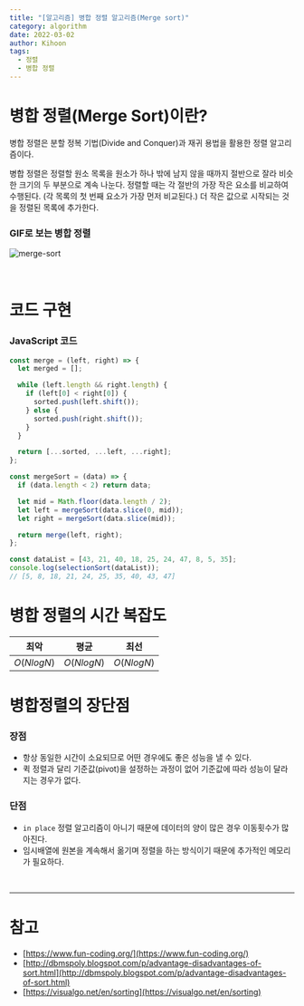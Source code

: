 ```yaml
---
title: "[알고리즘] 병합 정렬 알고리즘(Merge sort)"
category: algorithm
date: 2022-03-02
author: Kihoon
tags:
  - 정렬
  - 병합 정렬
---
```


# 병합 정렬(Merge Sort)이란?

병합 정렬은 분할 정복 기법(Divide and Conquer)과 재귀 용법을 활용한 정렬 알고리즘이다.

병합 정렬은 정렬할 원소 목록을 원소가 하나 밖에 남지 않을 때까지 절반으로 잘라 비슷한 크기의 두 부분으로 계속 나눈다. 정렬할 때는 각 절반의 가장 작은 요소를 비교하여 수행된다. (각 목록의 첫 번째 요소가 가장 먼저 비교된다.) 더 작은 값으로 시작되는 것을 정렬된 목록에 추가한다.

### GIF로 보는 병합 정렬

![merge-sort](./image/merge-sort.gif)

<br />

# 코드 구현

### JavaScript 코드

```jsx
const merge = (left, right) => {
  let merged = [];

  while (left.length && right.length) {
    if (left[0] < right[0]) {
      sorted.push(left.shift());
    } else {
      sorted.push(right.shift());
    }
  }

  return [...sorted, ...left, ...right];
};

const mergeSort = (data) => {
  if (data.length < 2) return data;

  let mid = Math.floor(data.length / 2);
  let left = mergeSort(data.slice(0, mid));
  let right = mergeSort(data.slice(mid));

  return merge(left, right);
};

const dataList = [43, 21, 40, 18, 25, 24, 47, 8, 5, 35];
console.log(selectionSort(dataList));
// [5, 8, 18, 21, 24, 25, 35, 40, 43, 47]
```

# 병합 정렬의 시간 복잡도

| 최악       | 평균       | 최선       |
| ---------- | ---------- | ---------- |
| $O(NlogN)$ | $O(NlogN)$ | $O(NlogN)$ |

# 병합정렬의 장단점

### 장점

- 항상 동일한 시간이 소요되므로 어떤 경우에도 좋은 성능을 낼 수 있다.
- 퀵 정렬과 달리 기준값(pivot)을 설정하는 과정이 없어 기준값에 따라 성능이 달라지는 경우가 없다.

### 단점

- `in place` 정렬 알고리즘이 아니기 때문에 데이터의 양이 많은 경우 이동횟수가 많아진다.
- 임시배열에 원본을 계속해서 옮기며 정렬을 하는 방식이기 때문에 추가적인 메모리가 필요하다.

<br />

---

# 참고

- [https://www.fun-coding.org/](https://www.fun-coding.org/)
- [http://dbmspoly.blogspot.com/p/advantage-disadvantages-of-sort.html](http://dbmspoly.blogspot.com/p/advantage-disadvantages-of-sort.html)
- [https://visualgo.net/en/sorting](https://visualgo.net/en/sorting)
